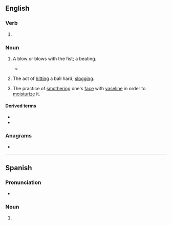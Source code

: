 ==English==

===Verb===
{{head|en|verb form}}

# {{present participle of|en|slug|nocat=1}}

===Noun===
{{en-noun|~}}

# {{lb|en|US}} A blow or blows with the fist; a beating.
#* {{quote-book|en|year=1962|author=Daniel Bell|title=The End of Ideology|passage=The feuding for control of the Jersey waterfront made news as '''sluggings''', bombings, and beatings continued on the Jersey City docks.}}
# {{lb|en|US}} The act of [[hitting]] a ball hard; [[slogging]].
# {{lb|en|slang|neologism|cosmetics}} The practice of [[smother]]ing one's [[face]] with [[vaseline]] in order to [[moisturize]] it.

====Derived terms====
* {{l|en|slugging average}}
* {{l|en|slugging percentage}}

===Anagrams===
* {{anagrams|en|a=gggilnsu|luggings}}

----

==Spanish==

===Pronunciation===
* {{es-IPA|eslagin}}

===Noun===
{{es-noun|m|-}}

# {{lb|es|baseball}} {{l|en|slugging}}